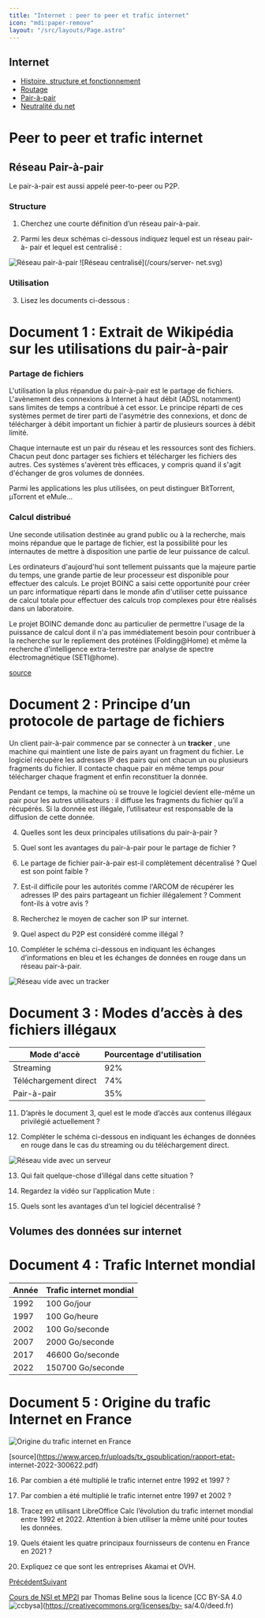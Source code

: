 ```yaml
---
title: "Internet : peer to peer et trafic internet"
icon: "mdi:paper-remove"
layout: "/src/layouts/Page.astro"
---
```

 
## Internet

  - [Histoire, structure et fonctionnement](fonctionnement)
  - [Routage](routage)
  - [Pair-à-pair](p2p)
  - [Neutralité du net](neutralite)

# Peer to peer et trafic internet

## Réseau Pair-à-pair

Le pair-à-pair est aussi appelé peer-to-peer ou P2P.

### Structure

1. Cherchez une courte définition d’un réseau pair-à-pair.

2. Parmi les deux schémas ci-dessous indiquez lequel est un réseau pair-à-
pair et lequel est centralisé :

![Réseau pair-à-pair](/cours/p2p-net.svg) ![Réseau centralisé](/cours/server-
net.svg)

### Utilisation

3. Lisez les documents ci-dessous :

# Document 1 : Extrait de Wikipédia sur les utilisations du pair-à-pair

### Partage de fichiers

L'utilisation la plus répandue du pair-à-pair est le partage de fichiers.
L'avènement des connexions à Internet à haut débit (ADSL notamment) sans
limites de temps a contribué à cet essor. Le principe réparti de ces systèmes
permet de tirer parti de l'asymétrie des connexions, et donc de télécharger à
débit important un fichier à partir de plusieurs sources à débit limité.

Chaque internaute est un pair du réseau et les ressources sont des fichiers.
Chacun peut donc partager ses fichiers et télécharger les fichiers des autres.
Ces systèmes s'avèrent très efficaces, y compris quand il s'agit d'échanger de
gros volumes de données.

Parmi les applications les plus utilisées, on peut distinguer BitTorrent,
µTorrent et eMule…

### Calcul distribué

Une seconde utilisation destinée au grand public ou à la recherche, mais moins
répandue que le partage de fichier, est la possibilité pour les internautes de
mettre à disposition une partie de leur puissance de calcul.

Les ordinateurs d'aujourd'hui sont tellement puissants que la majeure partie
du temps, une grande partie de leur processeur est disponible pour effectuer
des calculs. Le projet BOINC a saisi cette opportunité pour créer un parc
informatique réparti dans le monde afin d'utiliser cette puissance de calcul
totale pour effectuer des calculs trop complexes pour être réalisés dans un
laboratoire.

Le projet BOINC demande donc au particulier de permettre l'usage de la
puissance de calcul dont il n'a pas immédiatement besoin pour contribuer à la
recherche sur le repliement des protéines (Folding@Home) et même la recherche
d'intelligence extra-terrestre par analyse de spectre électromagnétique
(SETI@home).

[source](https://fr.wikipedia.org/wiki/Pair-%C3%A0-pair)

# Document 2 : Principe d’un protocole de partage de fichiers

Un client pair-à-pair commence par se connecter à un **tracker** , une machine
qui maintient une liste de pairs ayant un fragment du fichier. Le logiciel
récupère les adresses IP des pairs qui ont chacun un ou plusieurs fragments du
fichier. Il contacte chaque pair en même temps pour télécharger chaque
fragment et enfin reconstituer la donnée.

Pendant ce temps, la machine où se trouve le logiciel devient elle-même un
pair pour les autres utilisateurs : il diffuse les fragments du fichier qu’il
a récupérés. Si la donnée est illégale, l’utilisateur est responsable de la
diffusion de cette donnée.

4. Quelles sont les deux principales utilisations du pair-à-pair ?

5. Quel sont les avantages du pair-à-pair pour le partage de fichier ?

6. Le partage de fichier pair-à-pair est-il complètement décentralisé ?
Quel est son point faible ?

7. Est-il difficile pour les autorités comme l'ARCOM de récupérer les
adresses IP des pairs partageant un fichier illégalement ? Comment font-ils à
votre avis ?

8. Recherchez le moyen de cacher son IP sur internet.

9. Quel aspect du P2P est considéré comme illégal ?

10. Compléter le schéma ci-dessous en indiquant les échanges
d’informations en bleu et les échanges de données en rouge dans un réseau
pair-à-pair.

![Réseau vide avec un tracker](/cours/empty-net.png)

# Document 3 : Modes d’accès à des fichiers illégaux

Mode d'accè | Pourcentage d'utilisation  
---|---  
Streaming | 92%  
Téléchargement direct | 74%  
Pair-à-pair | 35%  
  
11. D’après le document 3, quel est le mode d’accès aux contenus illégaux
privilégié actuellement ?

12. Compléter le schéma ci-dessous en indiquant les échanges de données en
rouge dans le cas du streaming ou du téléchargement direct.

![Réseau vide avec un serveur](/cours/central.png)

13. Qui fait quelque-chose d’illégal dans cette situation ?

14. Regardez la vidéo sur l’application Mute :

15. Quels sont les avantages d’un tel logiciel décentralisé ?

## Volumes des données sur internet

# Document 4 : Trafic Internet mondial

Année | Trafic internet mondial  
---|---  
1992 | 100 Go/jour  
1997 | 100 Go/heure  
2002 | 100 Go/seconde  
2007 | 2000 Go/seconde  
2017 | 46600 Go/seconde  
2022 | 150700 Go/seconde  
  
# Document 5 : Origine du trafic Internet en France

![Origine du trafic internet en France](/cours/origines.png)

[source](https://www.arcep.fr/uploads/tx_gspublication/rapport-etat-
internet-2022-300622.pdf)

16. Par combien a été multiplié le trafic internet entre 1992 et 1997 ?

17. Par combien a été multiplié le trafic internet entre 1997 et 2002 ?

18. Tracez en utilisant LibreOffice Calc l’évolution du trafic internet
mondial entre 1992 et 2022. Attention à bien utiliser la même unité pour
toutes les données.

19. Quels étaient les quatre principaux fournisseurs de contenu en France
en 2021 ?

20. Expliquez ce que sont les entreprises Akamai et OVH.

[Précédent](routage)[Suivant](neutralite)

[Cours de NSI et MP2I](https://kxs.fr/cours/) par Thomas Beline sous la
licence [CC BY-SA 4.0
![ccbysa](//cours/ccbysa.svg)](https://creativecommons.org/licenses/by-
sa/4.0/deed.fr)

